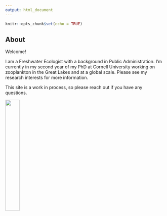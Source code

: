 ```yaml
---
output: html_document
---
```


```r
knitr::opts_chunk$set(echo = TRUE)
```

## About

Welcome! 

I am a Freshwater Ecologist with a background in Public Administration. I'm currently in my second year of my PhD at Cornell University working on zooplankton in the Great Lakes and at a global scale. Please see my research interests for more information.


This site is a work in process, so please reach out if you have any questions.


![](IMG_20190717_155036743_HDR.jpg){width=30%}